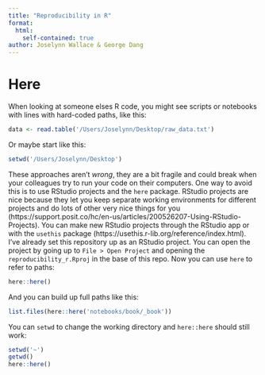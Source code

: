 ```yaml
---
title: "Reproducibility in R"
format: 
  html:
    self-contained: true
author: Joselynn Wallace & George Dang
---
```


# Here

When looking at someone elses R code, you might see scripts or notebooks with lines with hard-coded paths, like this:

```r
data <- read.table('/Users/Joselynn/Desktop/raw_data.txt')
```

Or maybe start like this:
```r
setwd('/Users/Joselynn/Desktop')
```

These approaches aren't *wrong*, they are a bit fragile and could break when your colleagues try to run your code on their computers. One way to avoid this is to use RStudio projects and the `here` package. RStudio projects are nice because they let you keep separate working environments for different projects and do lots of other very nice things for you (https://support.posit.co/hc/en-us/articles/200526207-Using-RStudio-Projects). You can make new RStudio projects through the RStudio app or with the `usethis` package (https://usethis.r-lib.org/reference/index.html). I've already set this repository up as an RStudio project. You can open the project by going up to `File > Open Project` and opening the `reproducibility_r.Rproj` in the base of this repo. Now you can use `here` to refer to paths:

```r
here::here()
```

And you can build up full paths like this:

```r
list.files(here::here('notebooks/book/_book'))
```

You can `setwd` to change the working directory and `here::here` should still work:
```r
setwd('~')
getwd()
here::here()
```
